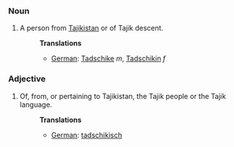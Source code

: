 ===Noun===
#A person from [[Tajikistan]] or of Tajik descent.
#:'''Translations'''
#:*[[German]]: [[Tadschike]] ''m'', [[Tadschikin]] ''f''

===Adjective===
#Of, from, or pertaining to Tajikistan, the Tajik people or the Tajik language.
#:'''Translations'''
#:*[[German]]: [[tadschikisch]]
